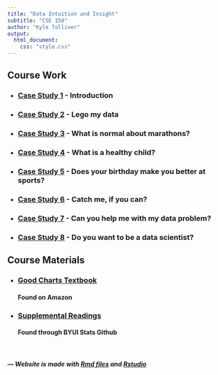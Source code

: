 ```yaml
---
title: "Data Intuition and Insight"
subtitle: "CSE 150"
author: "Kyle Tolliver"
output: 
  html_document:
    css: "style.css"
---
```


## Course Work

* ### [Case Study 1](./case01/main.html) - Introduction
* ### [Case Study 2](./case02/main.html) - Lego my data
* ### [Case Study 3](./case03/main.html) - What is normal about marathons?
* ### [Case Study 4](./case04/main.html) - What is a healthy child?
* ### [Case Study 5](./case05/main.html) - Does your birthday make you better at sports?
* ### [Case Study 6](./case06/main.html) - Catch me, if you can?
* ### [Case Study 7](./case07/main.html) - Can you help me with my data problem?
* ### [Case Study 8](./case08/main.html) - Do you want to be a data scientist?

## Course Materials

* ### [Good Charts Textbook](https://www.amazon.com/gp/product/1633690709/ref=ppx_yo_dt_b_asin_title_o00_s00?ie=UTF8&psc=1)         
#### Found on Amazon

* ### [Supplemental Readings](https://byuistats.github.io/BYUI_CSE150_StatBook/)    
#### Found through BYUI Stats Github

&nbsp; &nbsp; 

#####  *--- Website is made with [Rmd files](https://rmarkdown.rstudio.com/index.html) and [Rstudio](https://rstudio.com/)*